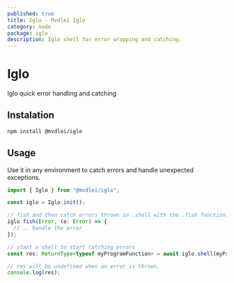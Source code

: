 ```yaml
---
published: true
title: Iglo - Mvdlei Iglo
category: node
package: iglo
description: Iglo shell for error wrapping and catching.
---
```


# Iglo

Iglo quick error handling and catching

## Instalation

```bash
npm install @mvdlei/iglo
```

## Usage

Use it in any environment to catch errors and handle unexpected exceptions.

```ts
import { Iglo } from "@mvdlei/iglo";

const iglo = Iglo.init();

// fish and then catch errors thrown in .shell with the .fish function.
iglo.fish(Error, (e: Error) => {
  // .. handle the error
});

// start a shell to start catching errors
const res: ReturnType<typeof myProgramFunction> = await iglo.shell(myProgramFunction);

// res will be undefined when an error is thrown.
console.log(res);

```

